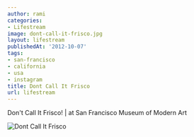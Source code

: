 ```yaml
---
author: rami
categories:
- Lifestream
image: dont-call-it-frisco.jpg
layout: lifestream
publishedAt: '2012-10-07'
tags:
- san-francisco
- california
- usa
- instagram
title: Dont Call It Frisco
url: lifestream
---
```


Don't Call It Frisco! | at San Francisco Museum of Modern Art

![Dont Call It Frisco](/assets/images/content/lifestream/dont-call-it-frisco.jpg)